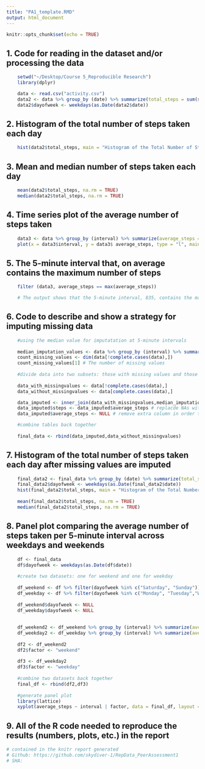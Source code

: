 ```yaml
---
title: "PA1_template.RMD"
output: html_document
---
```


```r
knitr::opts_chunk$set(echo = TRUE)
```

## 1. Code for reading in the dataset and/or processing the data

```r
    setwd("~/Desktop/Course 5_Reproducible Research")
    library(dplyr)

    data <- read.csv("activity.csv")
    data2 <- data %>% group_by (date) %>% summarize(total_steps = sum(steps, na.rm = TRUE))
    data2$dayofweek <- weekdays(as.Date(data2$date))
```

## 2. Histogram of the total number of steps taken each day

```r
    hist(data2$total_steps, main = "Histogram of the Total Number of Steps Taken each Day")
```

## 3. Mean and median number of steps taken each day
  
```r
    mean(data2$total_steps, na.rm = TRUE)
    median(data2$total_steps, na.rm = TRUE)
```

## 4. Time series plot of the average number of steps taken

```r
    data3 <- data %>% group_by (interval) %>% summarize(average_steps = mean(steps, na.rm = TRUE))
    plot(x = data3$interval, y = data3$ average_steps, type = "l", main = "Average (Mean) Number of Steps taken at each 5-minute Interval")
```

## 5. The 5-minute interval that, on average contains the maximum number of steps

```r
    filter (data3, average_steps == max(average_steps))

    # The output shows that the 5-minute interval, 835, contains the maximum number of steps
```

## 6. Code to describe and show a strategy for imputing missing data

```r
    #using the median value for imputatation at 5-minute intervals
    
    median_imputation_values <- data %>% group_by (interval) %>% summarize(average_steps = median(steps, na.rm = TRUE))
    count_missing_values <- dim(data[!complete.cases(data),])
    count_missing_values[1] # The number of missing values
    
    #divide data into two subsets: those with missing values and those without missing values
    
    data_with_missingvalues <- data[!complete.cases(data),]
    data_without_missingvalues <- data[complete.cases(data),]

    data_imputed <- inner_join(data_with_missingvalues,median_imputation_values, by = "interval")
    data_imputed$steps <- data_imputed$average_steps # replacde NAs with median value at specific time interval
    data_imputed$average_steps <- NULL # remove extra column in order to rbind below

    #combine tables back together
    
    final_data <- rbind(data_imputed,data_without_missingvalues)
```

## 7. Histogram of the total number of steps taken each day after missing values are imputed
 
```r
    final_data2 <- final_data %>% group_by (date) %>% summarize(total_steps = sum(steps, na.rm = TRUE))
    final_data2$dayofweek <- weekdays(as.Date(final_data2$date))
    hist(final_data2$total_steps, main = "Histogram of the Total Number of Steps Taken each Day (imputation)")
 
    mean(final_data2$total_steps, na.rm = TRUE)
    median(final_data2$total_steps, na.rm = TRUE)
```

## 8. Panel plot comparing the average number of steps taken per 5-minute interval across weekdays and weekends

```r
    df <- final_data 
    df$dayofweek <- weekdays(as.Date(df$date))
    
    #create two datasets: one for weekend and one for weekday
    
    df_weekend <- df %>% filter(dayofweek %in% c("Saturday", "Sunday"))
    df_weekday <- df %>% filter(dayofweek %in% c("Monday", "Tuesday","Wednesday","Thursday","Friday"))
    
    df_weekend$dayofweek <- NULL
    df_weekday$dayofweek <- NULL
    
    
    df_weekend2 <- df_weekend %>% group_by (interval) %>% summarize(average_steps = mean(steps, na.rm = TRUE))
    df_weekday2 <- df_weekday %>% group_by (interval) %>% summarize(average_steps = mean(steps, na.rm = TRUE))
    
    df2 <- df_weekend2
    df2$factor <- "weekend"
    
    df3 <- df_weekday2
    df3$factor <- "weekday"
    
    #combine two datasets back together
    final_df <- rbind(df2,df3)
    
    #generate panel plot
    library(lattice)
    xyplot(average_steps ~ interval | factor, data = final_df, layout = c(1,2), type = "l")
```

## 9. All of the R code needed to reproduce the results (numbers, plots, etc.) in the report

```r
# contained in the knitr report generated
# Github: https://github.com/skydiver-1/RepData_PeerAssessment1
# SHA: 
```
